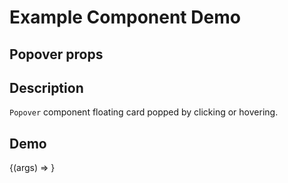 
<Meta title="Example/Popover" component={Popover} />

# Example Component Demo

## Popover props
<Props of={Popover} />

## Description

`Popover` component floating card popped by clicking or hovering.

## Demo

<Canvas>
  <Story name="Example Popover">
    {(args) => <Popover {...args} />}
  </Story>
</Canvas>
